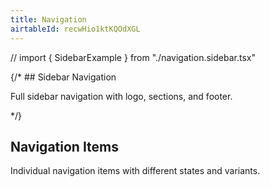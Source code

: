 ```yaml
---
title: Navigation
airtableId: recwHio1ktKQOdXGL 
---
```

// import { SidebarExample } from "./navigation.sidebar.tsx"

{/* ## Sidebar Navigation

Full sidebar navigation with logo, sections, and footer.

<SidebarExample/> */}

## Navigation Items

Individual navigation items with different states and variants.

<ItemsExample/>
